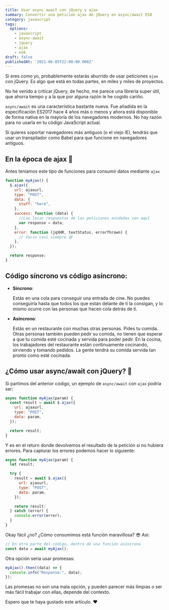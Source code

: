 ```yaml
---
title: Usar async await con jQuery y ajax
summary: Convertir una petición ajax de jQuery en async/await ES8
category: javascript
tags:
  options:
    - javascript
    - async-await
    - jquery
    - ajax
    - es6
draft: false
publishedAt: '2021-06-05T22:00:00.000Z'
---
```


Si eres como yo, probablemente estarás aburrido de usar peticiones `ajax` con jQuery. Es algo que está en todas partes, en miles y miles de proyectos.

No he venido a criticar jQuery, de hecho, me parece una librería super útil, que ahorra tiempo y a la que por alguna razón le he cogido cariño.

`async/await` es una característica bastante nueva. Fue añadida en la especificación ES2017 hace 4 años más o menos y ahora está disponible de forma nativa en la mayoría de los navegadores modernos. No hay razón para no usarla en tu código JavaScript actual.

Si quieres soportar navegadores más antiguos (o el viejo IE), tendrás que usar un transpilador como Babel para que funcione en navegadores antiguos.

## En la época de ajax 🧓

Antes teníamos este tipo de funciones para consumir datos mediante `ajax`

```javascript
function myAjax() {
  $.ajax({
    url: ajaxurl,
    type: "POST",
    data: {
      stuff: "here",
    },
    success: function (data) {
      //Las locas respuestas de las peticiones anidadas van aquí
      var response = data;
    },
    error: function (jqXHR, textStatus, errorThrown) {
      // Vacio casi siempre 😆
    },
  });

  return response;
}
```

## Código síncrono vs código asíncrono:

* **Síncrono**:

  Estás en una cola para conseguir una entrada de cine. No puedes conseguirla hasta que todos los que están delante de ti la consigan, y lo mismo ocurre con las personas que hacen cola detrás de ti.
* **Asíncrono**:

  Estás en un restaurante con muchas otras personas. Pides tu comida. Otras personas también pueden pedir su comida, no tienen que esperar a que tu comida esté cocinada y servida para poder pedir. En la cocina, los trabajadores del restaurante están continuamente cocinando, sirviendo y tomando pedidos. La gente tendrá su comida servida tan pronto como esté cocinada.

## ¿Cómo usar async/await con jQuery? 🤹

Si partimos del anterior código, un ejemplo de `async/await` con `ajax` podría ser:

```javascript
async function myAjax(param) {
  const result = await $.ajax({
    url: ajaxurl,
    type: "POST",
    data: param,
  });

  return result;
}
```

Y es en el return donde devolvemos el resultado de la petición si no hubiera errores. Para capturar los errores podemos hacer lo siguiente:

```javascript
async function myAjax(param) {
  let result;

  try {
    result = await $.ajax({
      url: ajaxurl,
      type: "POST",
      data: param,
    });

    return result;
  } catch (error) {
    console.error(error);
  }
}
```

Okay fácil ¿no? ¿Cómo consumimos está función maravillosa? 😎 Así:

```javascript
// En otra parte del código, dentro de una función asíncrona
const data = await myAjax();
```

Otra opción sería usar promesas:

```javascript
myAjax().then((data) => {
  console.info("Response:", data);
});
```

Las promesas no son una mala opción, y pueden parecer más limpias o ser más fácil trabajar con ellas, depende del contexto.

Espero que te haya gustado este artículo. ❤️
